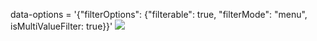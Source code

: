 


<Meta title="Grid/Filter Option/Filter options with multiple values" component={grid} />

 data-options = '{"filterOptions": {"filterable": true, "filterMode": "menu", isMultiValueFilter: true}}'
<img src={imgUrl} className="grid-img"/>


